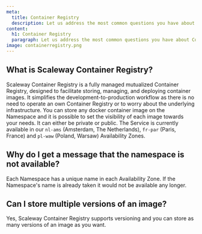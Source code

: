 ```yaml
---
meta:
  title: Container Registry
  description: Let us address the most common questions you have about Container Registry.
content:
  h1: Container Registry
  paragraph: Let us address the most common questions you have about Container Registry.
image: containerregistry.png
---
```


## What is Scaleway Container Registry?

Scaleway Container Registry is a fully managed mutualized Container Registry, designed to facilitate storing, managing, and deploying container images. It simplifies the development-to-production workflow as there is no need to operate an own Container Registry or to worry about the underlying infrastructure.
You can store any docker container image on the Namespace and it is possible to set the visibility of each image towards your needs. It can either be private or public.
The Service is currently available in our `nl-ams` (Amsterdam, The Netherlands), `fr-par` (Paris, France) and `pl-waw` (Poland, Warsaw) Availability Zones.

## Why do I get a message that the namespace is not available?

Each Namespace has a unique name in each Availability Zone. If the Namespace's name is already taken it would not be available any longer.

## Can I store multiple versions of an image?

Yes, Scaleway Container Registry supports versioning and you can store as many versions of an image as you want.
